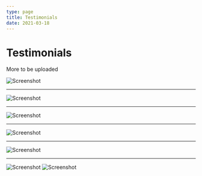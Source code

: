 ```yaml
---
type: page
title: Testimonials
date: 2021-03-18
---
```


# Testimonials

More to be uploaded


<Image src="/images/image1.png"
  alt="Screenshot"
  width={900}
  height={300}
  layout="responsive"
  priority
  className="next-image"
/>

---

<Image
  src="/images/image2.png"
  alt="Screenshot"
  width={450}
  height={1000}
  layout="responsive"
  priority
  className="next-image"
/>

---

<Image
  src="/images/image3.png"
  alt="Screenshot"
  width={450}
  height={1000}
  layout="responsive"
  priority
  className="next-image"
/>

---

<Image
  src="/images/image4.png"
  alt="Screenshot"
  width={900}
  height={300}
  layout="responsive"
  priority
  className="next-image"
/>

---

<Image
  src="/images/image5.png"
  alt="Screenshot"
  width={900}
  height={450}
  layout="responsive"
  priority
  className="next-image"
/>

---

<Image
  src="/images/image6.png"
  alt="Screenshot"
  width={600}
  height={300}
  layout="responsive"
  priority
  className="next-image"
/>
<Image
  src="/images/image7.png"
  alt="Screenshot"
  width={600}
  height={900}
  layout="responsive"
  priority
  className="next-image"
/>



